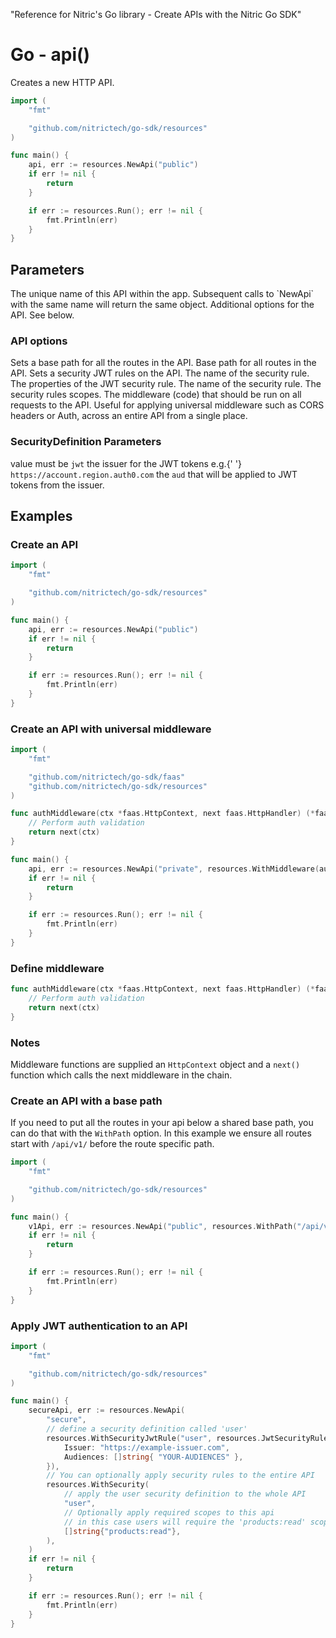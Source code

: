   "Reference for Nitric's Go library - Create APIs with the Nitric Go SDK"

# Go - api()

Creates a new HTTP API.

```go
import (
	"fmt"

	"github.com/nitrictech/go-sdk/resources"
)

func main() {
	api, err := resources.NewApi("public")
	if err != nil {
		return
	}

	if err := resources.Run(); err != nil {
		fmt.Println(err)
	}
}
```

## Parameters

<Properties>
  <Property name="name" required type="string">
    The unique name of this API within the app. Subsequent calls to `NewApi`
    with the same name will return the same object.
  </Property>
  <Property name="options" type="...ApiOption">
    Additional options for the API. See below.
  </Property>
</Properties>

### API options

<Properties>
  <Property name="WithPath()" type="ApiOption">
    Sets a base path for all the routes in the API.
    <Properties nested>
      <Property name="path" required type="string">
        Base path for all routes in the API.
      </Property>
    </Properties>
  </Property>
  <Property name="WithSecurityJwtRules()" type="ApiOption">
    Sets a security JWT rules on the API.
    <Properties nested>
      <Property name="name" required type="string">
        The name of the security rule.
      </Property>
      <Property name="rule" required type="JwtSecurityRule">
        The properties of the JWT security rule.
      </Property>
    </Properties>
  </Property>
  <Property name="WithSecurity()" type="ApiOption">
    <Properties nested>
      <Property name="name" required type="string">
        The name of the security rule.
      </Property>
      <Property name="scopes" required type="[]string">
        The security rules scopes.
      </Property>
    </Properties>
  </Property>
  <Property name="WithMiddleware()" type="ApiOption">
    <Properties nested>
      <Property name="middleware" required type="HttpMiddleware">
        The middleware (code) that should be run on all requests to the API.
        Useful for applying universal middleware such as CORS headers or Auth,
        across an entire API from a single place.
      </Property>
    </Properties>
  </Property>
</Properties>

### SecurityDefinition Parameters

<Properties>
  <Property name="JwtSecurityRule">
    <Properties nested>
      <Property name="kind" required type="string">
        value must be <code>jwt</code>
      </Property>
      <Property name="issuer" required type="string">
        the issuer for the JWT tokens e.g.{' '}
        <code>https://account.region.auth0.com</code>
      </Property>
      <Property name="audiences" required type="[]string">
        the <code>aud</code> that will be applied to JWT tokens from the issuer.
      </Property>
    </Properties>
  </Property>
</Properties>

## Examples

### Create an API

```go
import (
	"fmt"

	"github.com/nitrictech/go-sdk/resources"
)

func main() {
	api, err := resources.NewApi("public")
	if err != nil {
		return
	}

	if err := resources.Run(); err != nil {
		fmt.Println(err)
	}
}
```

### Create an API with universal middleware

```go
import (
	"fmt"

	"github.com/nitrictech/go-sdk/faas"
	"github.com/nitrictech/go-sdk/resources"
)

func authMiddleware(ctx *faas.HttpContext, next faas.HttpHandler) (*faas.HttpContext, error) {
	// Perform auth validation
	return next(ctx)
}

func main() {
	api, err := resources.NewApi("private", resources.WithMiddleware(authMiddleware))
	if err != nil {
		return
	}

	if err := resources.Run(); err != nil {
		fmt.Println(err)
	}
}
```

### Define middleware

```go
func authMiddleware(ctx *faas.HttpContext, next faas.HttpHandler) (*faas.HttpContext, error) {
	// Perform auth validation
	return next(ctx)
}
```

### Notes

Middleware functions are supplied an `HttpContext` object and a `next()` function which calls the next middleware in the chain.

### Create an API with a base path

If you need to put all the routes in your api below a shared base path, you can do that with the `WithPath` option. In this example we ensure all routes start with `/api/v1/` before the route specific path.

```go
import (
	"fmt"

	"github.com/nitrictech/go-sdk/resources"
)

func main() {
	v1Api, err := resources.NewApi("public", resources.WithPath("/api/v1/"))
	if err != nil {
		return
	}

	if err := resources.Run(); err != nil {
		fmt.Println(err)
	}
}
```

### Apply JWT authentication to an API

```go
import (
	"fmt"

	"github.com/nitrictech/go-sdk/resources"
)

func main() {
	secureApi, err := resources.NewApi(
		"secure",
		// define a security definition called 'user'
		resources.WithSecurityJwtRule("user", resources.JwtSecurityRule{
			Issuer: "https://example-issuer.com",
			Audiences: []string{ "YOUR-AUDIENCES" },
		}),
		// You can optionally apply security rules to the entire API
		resources.WithSecurity(
			// apply the user security definition to the whole API
			"user",
			// Optionally apply required scopes to this api
			// in this case users will require the 'products:read' scope to access the API
			[]string{"products:read"},
		),
	)
	if err != nil {
		return
	}

	if err := resources.Run(); err != nil {
		fmt.Println(err)
	}
}
```
